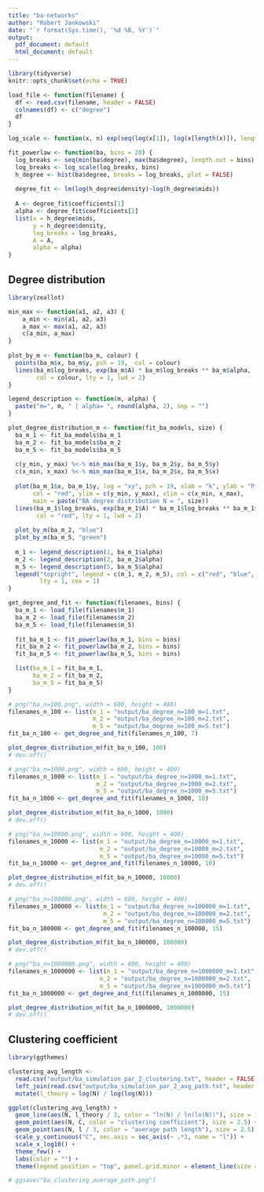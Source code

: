 ```yaml
---
title: "ba-networks"
author: "Robert Jankowski"
date: "`r format(Sys.time(), '%d %B, %Y')`"
output:
  pdf_document: default
  html_document: default
---
```


```r
library(tidyverse)
knitr::opts_chunk$set(echo = TRUE)
```

```r
load_file <- function(filename) {
  df <- read.csv(filename, header = FALSE)
  colnames(df) <- c("degree")
  df
}

log_scale <- function(x, n) exp(seq(log(x[1]), log(x[length(x)]), length.out = n))

fit_powerlaw <- function(ba, bins = 20) {
  log_breaks <- seq(min(ba$degree), max(ba$degree), length.out = bins)
  log_breaks <- log_scale(log_breaks, bins)
  h_degree <- hist(ba$degree, breaks = log_breaks, plot = FALSE)
  
  degree_fit <- lm(log(h_degree$density)~log(h_degree$mids))
  
  A <- degree_fit$coefficients[1]
  alpha <- degree_fit$coefficients[2]
  list(x = h_degree$mids, 
       y = h_degree$density, 
       log_breaks = log_breaks, 
       A = A, 
       alpha = alpha)
}
```

## Degree distribution

```r
library(zeallot)

min_max <- function(a1, a2, a3) {
    a_min <- min(a1, a2, a3)
    a_max <- max(a1, a2, a3)
    c(a_min, a_max)
}
  
plot_by_m <- function(ba_m, colour) {
  points(ba_m$x, ba_m$y, pch = 19,  col = colour)
  lines(ba_m$log_breaks, exp(ba_m$A) * ba_m$log_breaks ** ba_m$alpha, 
        col = colour, lty = 1, lwd = 2)
}

legend_description <- function(m, alpha) {
  paste("m=", m, " | alpha= ", round(alpha, 2), sep = "")
}

plot_degree_distribution_m <- function(fit_ba_models, size) {
  ba_m_1 <- fit_ba_models$ba_m_1
  ba_m_2 <- fit_ba_models$ba_m_2
  ba_m_5 <- fit_ba_models$ba_m_5
  
  c(y_min, y_max) %<-% min_max(ba_m_1$y, ba_m_2$y, ba_m_5$y)
  c(x_min, x_max) %<-% min_max(ba_m_1$x, ba_m_2$x, ba_m_5$x)
  
  plot(ba_m_1$x, ba_m_1$y, log = "xy", pch = 19, xlab = "k", ylab = "P(k)", 
       col = "red", ylim = c(y_min, y_max), xlim = c(x_min, x_max), 
       main = paste("BA degree distribution N = ", size))
  lines(ba_m_1$log_breaks, exp(ba_m_1$A) * ba_m_1$log_breaks ** ba_m_1$alpha, 
        col = "red", lty = 1, lwd = 2)
  
  plot_by_m(ba_m_2, "blue")
  plot_by_m(ba_m_5, "green")
 
  m_1 <- legend_description(1, ba_m_1$alpha)
  m_2 <- legend_description(2, ba_m_2$alpha)
  m_5 <- legend_description(5, ba_m_5$alpha)
  legend("topright", legend = c(m_1, m_2, m_5), col = c("red", "blue", "green"), 
         lty = 1, cex = 1)
}
```

```r
get_degree_and_fit <- function(filenames, bins) {
  ba_m_1 <- load_file(filenames$m_1)
  ba_m_2 <- load_file(filenames$m_2)
  ba_m_5 <- load_file(filenames$m_5)
  
  fit_ba_m_1 <- fit_powerlaw(ba_m_1, bins = bins)
  fit_ba_m_2 <- fit_powerlaw(ba_m_2, bins = bins)
  fit_ba_m_5 <- fit_powerlaw(ba_m_5, bins = bins)

  list(ba_m_1 = fit_ba_m_1, 
       ba_m_2 = fit_ba_m_2, 
       ba_m_5 = fit_ba_m_5)
}
```


```r
# png("ba_n=100.png", width = 600, height = 400)
filenames_n_100 <- list(m_1 = "output/ba_degree_n=100_m=1.txt",
                        m_2 = "output/ba_degree_n=100_m=2.txt",
                        m_5 = "output/ba_degree_n=100_m=5.txt")
fit_ba_n_100 <- get_degree_and_fit(filenames_n_100, 7)

plot_degree_distribution_m(fit_ba_n_100, 100)
# dev.off()
```

```r
# png("ba_n=1000.png", width = 600, height = 400)
filenames_n_1000 <- list(m_1 = "output/ba_degree_n=1000_m=1.txt",
                         m_2 = "output/ba_degree_n=1000_m=2.txt",
                         m_5 = "output/ba_degree_n=1000_m=5.txt")
fit_ba_n_1000 <- get_degree_and_fit(filenames_n_1000, 10)

plot_degree_distribution_m(fit_ba_n_1000, 1000)
# dev.off()
```

```r
# png("ba_n=10000.png", width = 600, height = 400)
filenames_n_10000 <- list(m_1 = "output/ba_degree_n=10000_m=1.txt",
                          m_2 = "output/ba_degree_n=10000_m=2.txt",
                          m_5 = "output/ba_degree_n=10000_m=5.txt")
fit_ba_n_10000 <- get_degree_and_fit(filenames_n_10000, 10)

plot_degree_distribution_m(fit_ba_n_10000, 10000)
# dev.off()
```

```r
# png("ba_n=100000.png", width = 600, height = 400)
filenames_n_100000 <- list(m_1 = "output/ba_degree_n=100000_m=1.txt",
                           m_2 = "output/ba_degree_n=100000_m=2.txt",
                           m_5 = "output/ba_degree_n=100000_m=5.txt")
fit_ba_n_100000 <- get_degree_and_fit(filenames_n_100000, 15)

plot_degree_distribution_m(fit_ba_n_100000, 100000)
# dev.off()
```

```r
# png("ba_n=1000000.png", width = 600, height = 400)
filenames_n_1000000 <- list(m_1 = "output/ba_degree_n=1000000_m=1.txt",
                          m_2 = "output/ba_degree_n=1000000_m=2.txt",
                          m_5 = "output/ba_degree_n=1000000_m=5.txt")
fit_ba_n_1000000 <- get_degree_and_fit(filenames_n_1000000, 15)

plot_degree_distribution_m(fit_ba_n_1000000, 1000000)
# dev.off()
```

## Clustering coefficient
```r
library(ggthemes)

clustering_avg_length <- 
  read.csv("output/ba_simulation_par_2_clustering.txt", header = FALSE, col.names = c("C", "N")) %>%
  left_join(read.csv("output/ba_simulation_par_2_avg_path.txt", header = FALSE, col.names = c("l", "N"))) %>%
  mutate(l_theory = log(N) / log(log(N)))

ggplot(clustering_avg_length) + 
  geom_line(aes(N, l_theory / 3, color = "ln(N) / ln(ln(N))"), size = 1.1) +
  geom_point(aes(N, C, color = "clustering coefficient"), size = 2.5) +
  geom_point(aes(N, l / 3, color = "average path length"), size = 2.5) +
  scale_y_continuous("C", sec.axis = sec_axis(~ .*3, name = "l")) + 
  scale_x_log10() +
  theme_few() +
  labs(color = "") +
  theme(legend.position = "top", panel.grid.minor = element_line(size = 0.2, colour = "grey"))

# ggsave("ba_clustering_average_path.png")
```

